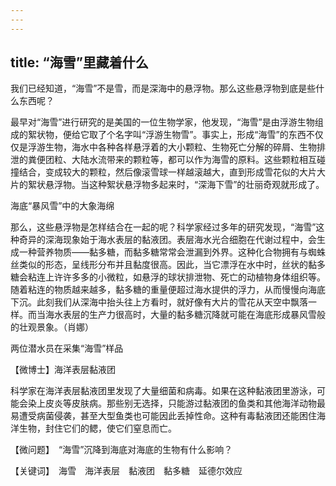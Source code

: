 ```yaml
---
---
---
```

title: “海雪”里藏着什么
---




我们已经知道，“海雪”不是雪，而是深海中的悬浮物。那么这些悬浮物到底是些什么东西呢？

最早对“海雪”进行研究的是美国的一位生物学家，他发现，“海雪”是由浮游生物组成的絮状物，便给它取了个名字叫“浮游生物雪”。事实上，形成“海雪”的东西不仅仅是浮游生物，海水中各种各样悬浮着的大小颗粒、生物死亡分解的碎屑、生物排泄的粪便团粒、大陆水流带来的颗粒等，都可以作为海雪的原料。这些颗粒相互碰撞结合，变成较大的颗粒，然后像滚雪球一样越滚越大，直到形成雪花似的大片大片的絮状悬浮物。当这种絮状悬浮物多起来时，“深海下雪”的壮丽奇观就形成了。

海底“暴风雪”中的大象海绵



那么，这些悬浮物是怎样结合在一起的呢？科学家经过多年的研究发现，“海雪”这种奇异的深海现象始于海水表层的黏液团。表层海水光合细胞在代谢过程中，会生成一种营养物质——黏多糖，而黏多糖常常会泄漏到外界。这种化合物拥有与蜘蛛丝类似的形态，呈线形分布并且黏度很高。因此，当它漂浮在水中时，丝状的黏多糖会粘连上许许多多的小微粒，如悬浮的球状排泄物、死亡的动植物身体组织等。随着粘连的物质越来越多，黏多糖的重量便超过海水提供的浮力，从而慢慢向海底下沉。此刻我们从深海中抬头往上方看时，就好像有大片的雪花从天空中飘落一样。而当海水表层的生产力很高时，大量的黏多糖沉降就可能在海底形成暴风雪般的壮观景象。（肖娜）

两位潜水员在采集“海雪”样品





【微博士】海洋表层黏液团

科学家在海洋表层黏液团里发现了大量细菌和病毒。如果在这种黏液团里游泳，可能会染上皮炎等皮肤病。那些别无选择，只能游过黏液团的鱼类和其他海洋动物最易遭受病菌侵袭，甚至大型鱼类也可能因此丢掉性命。这种有毒黏液团还能困住海洋生物，封住它们的鳃，使它们窒息而亡。

【微问题】　“海雪”沉降到海底对海底的生物有什么影响？

【关键词】　海雪　海洋表层　黏液团　黏多糖　延德尔效应